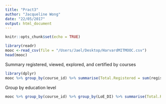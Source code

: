 ```yaml
---
title: "Pract3"
author: "Jacqueline Wong"
date: "22/05/2017"
output: html_document
---
```


```r
knitr::opts_chunk$set(echo = TRUE)
```

```r
library(readr)
mooc <-read_csv(file = "/Users/Jael/Desktop/HarvardMITMOOC.csv")
head(mooc)
```
Summary registered, viewed, explored, and certified by courses
```r
library(dplyr)
mooc %>% group_by(course_id) %>% summarise(Total.Registered = sum(registered), Total.Viewed = sum(viewed), Total.Explored = sum (explored), Total.Certified = sum (certified)) 
```
Group by education level
```r
mooc %>% group_by(course_id) %>% group_by(LoE_DI) %>% summarise(Total.Registered = sum(registered), Total.Viewed = sum(viewed), Total.Explored = sum (explored), Total.Certified = sum (certified)) 
```

